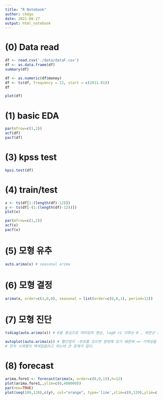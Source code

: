 ---
title: "R Notebook"
author: ckdgu
date: 2021-08-27
output: html_notebook
---

# (0) Data read
```{r}
df <- read.csv('./data/dataF.csv')
df <- as.data.frame(df)
summary(df)
```

```{r}
df <- as.numeric(df$money)
df <- ts(df, frequency = 12, start = c(2011.01))
df
```
```{r}
plot(df)
```

# (1) basic EDA
```{r}
par(mfrow=c(1,2))
acf(df)
pacf(df)
```
# (3) kpss test

```{r}
kpss.test(df)
```

# (4) train/test
```{r}
x <- ts(df[1:(length(df)-12)])
y <- ts(df[-(1:(length(df)-12))])
plot(x)

```

```{r}
par(mfrow=c(1,2))
acf(x)
pacf(x)
```

# (5) 모형 유추
```{r}
auto.arima(x) # seasonal arima
```


# (6) 모형 결정
```{r}
arima(x, order=c(1,0,0), seasonal = list(order=c(0,0,1), period=12))
```


# (7) 모형 진단
```{r}
tsdiag(auto.arima(x)) # 0을 중심으로 띠타입의 형상, lag0 >1 이후는 0 , 파란선 다 위에있음 =>> 백색잡음의 근거가 됨.
```
```{r}
autoplot(auto.arima(x)) # 빨간점이 -부호를 갖으면 원밖에 있기 때문에 => 가역성을 만족
# 잔차 시계열이 백색잡음라고 하는데 큰 문제가 없다.
```

# (8) forecast
```{r}
arima.fore1 <- forecast(arima(x, order=c(0,0,1)),h=12)
plot(arima.fore1,,ylim=c(0,400000))
par(new=TRUE)
plot(seq(109,120),c(y), col="orange", type='line',xlim=c(0,120),ylim=c(0,400000),xlab='', ylab='')
```
